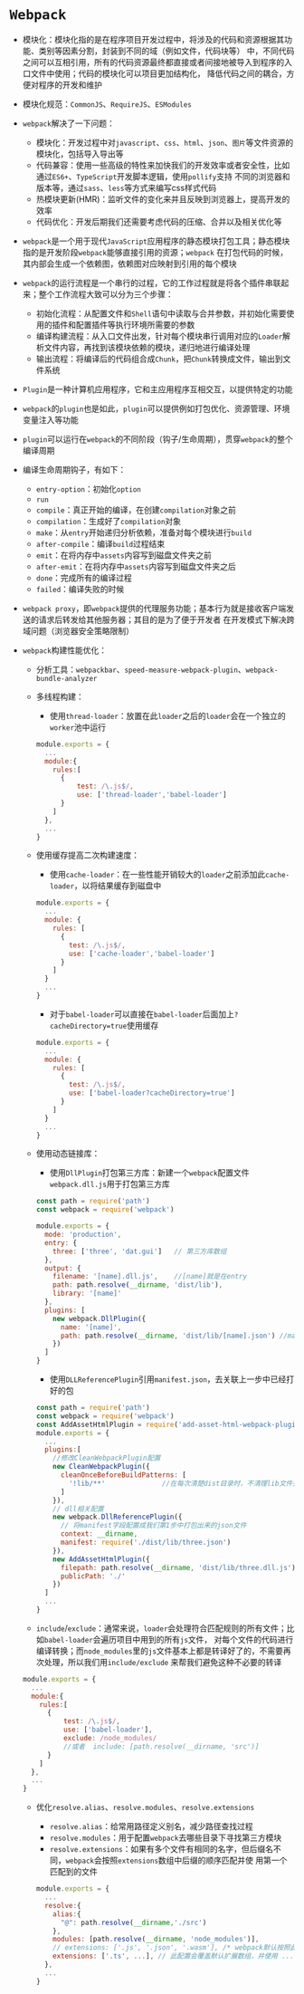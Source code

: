 # `Webpack`

* 模块化：模块化指的是在程序项目开发过程中，将涉及的代码和资源根据其功能、类别等因素分割，封装到不同的域（例如文件，代码块等）
中，不同代码之间可以互相引用，所有的代码资源最终都直接或者间接地被导入到程序的入口文件中使用；代码的模块化可以项目更加结构化，
降低代码之间的耦合，方便对程序的开发和维护

* 模块化规范：`CommonJS`、`RequireJS`、`ESModules`

* `webpack`解决了一下问题：
  * 模块化：开发过程中对`javascript`、`css`、`html`、`json`、`图片`等文件资源的模块化，包括导入导出等
  * 代码兼容：使用一些高级的特性来加快我们的开发效率或者安全性，比如通过`ES6+`、`TypeScript`开发脚本逻辑，使用`pollify`支持
  不同的浏览器和版本等，通过`sass`、`less`等方式来编写css样式代码
  * 热模块更新(HMR)：监听文件的变化来并且反映到浏览器上，提高开发的效率
  * 代码优化：开发后期我们还需要考虑代码的压缩、合并以及相关优化等

* `webpack`是一个用于现代`JavaScript`应用程序的静态模块打包工具；静态模块指的是开发阶段`webpack`能够直接引用的资源；`webpack`
在打包代码的时候，其内部会生成一个依赖图，依赖图对应映射到引用的每个模块

* `webpack`的运行流程是一个串行的过程，它的工作过程就是将各个插件串联起来；整个工作流程大致可以分为三个步骤：
  * 初始化流程：从配置文件和`Shell`语句中读取与合并参数，并初始化需要使用的插件和配置插件等执行环境所需要的参数
  * 编译构建流程：从入口文件出发，针对每个模块串行调用对应的`Loader`解析文件内容，再找到该模块依赖的模块，递归地进行编译处理
  * 输出流程：将编译后的代码组合成`Chunk`，把`Chunk`转换成文件，输出到文件系统

* `Plugin`是一种计算机应用程序，它和主应用程序互相交互，以提供特定的功能
* `webpack`的`plugin`也是如此，`plugin`可以提供例如打包优化、资源管理、环境变量注入等功能
* `plugin`可以运行在`webpack`的不同阶段（钩子/生命周期），贯穿`webpack`的整个编译周期
* 编译生命周期钩子，有如下：
  * `entry-option`：初始化`option`
  * `run`
  * `compile`：真正开始的编译，在创建`compilation`对象之前
  * `compilation`：生成好了`compilation`对象
  * `make`：从`entry`开始递归分析依赖，准备对每个模块进行`build`
  * `after-compile`：编译`build`过程结束
  * `emit`：在将内存中`assets`内容写到磁盘文件夹之前
  * `after-emit`：在将内存中`assets`内容写到磁盘文件夹之后
  * `done`：完成所有的编译过程
  * `failed`：编译失败的时候

* `webpack proxy`，即`webpack`提供的代理服务功能；基本行为就是接收客户端发送的请求后转发给其他服务器；其目的是为了便于开发者
在开发模式下解决跨域问题（浏览器安全策略限制）

* `webpack`构建性能优化：
  * 分析工具：`webpackbar`、`speed-measure-webpack-plugin`、`webpack-bundle-analyzer`
  * 多线程构建：
    * 使用`thread-loader`：放置在此`loader`之后的`loader`会在一个独立的`worker`池中运行

    ```javascript
    module.exports = {
      ...
      module:{
        rules:[
          {
              test: /\.js$/,
              use: ['thread-loader','babel-loader']
          }
        ]
      },
      ...
    }
    ```

  * 使用缓存提高二次构建速度：
    * 使用`cache-loader`：在一些性能开销较大的`loader`之前添加此`cache-loader`，以将结果缓存到磁盘中

    ```javascript
    module.exports = {
      ...
      module: {
        rules: [
          {
            test: /\.js$/,
            use: ['cache-loader','babel-loader']
          }
        ]
      }
      ...
    }
    ```

    * 对于`babel-loader`可以直接在`babel-loader`后面加上`?cacheDirectory=true`使用缓存

    ```javascript
    module.exports = {
      ...
      module: {
        rules: [
          {
            test: /\.js$/,
            use: ['babel-loader?cacheDirectory=true']
          }
        ]
      }
      ...
    }
    ```

  * 使用动态链接库：

    * 使用`DllPlugin`打包第三方库：新建一个`webpack`配置文件`webpack.dll.js`用于打包第三方库

    ```javascript
    const path = require('path')
    const webpack = require('webpack')

    module.exports = {
      mode: 'production',
      entry: {
        three: ['three', 'dat.gui']   // 第三方库数组
      },
      output: {
        filename: '[name].dll.js',    //[name]就是在entry
        path: path.resolve(__dirname, 'dist/lib'),
        library: '[name]'
      },
      plugins: [
        new webpack.DllPlugin({
          name: '[name]',
          path: path.resolve(__dirname, 'dist/lib/[name].json') //manifest.json的存放位置
        })
      ]
    }
    ```

    * 使用`DLLReferencePlugin`引用`manifest.json`，去关联上一步中已经打好的包

    ```javascript
    const path = require('path')
    const webpack = require('webpack')
    const AddAssetHtmlPlugin = require('add-asset-html-webpack-plugin'); // 顾名思义，把资源加到 html 里，那这个插件把 dll 加入到 index.html 里
    module.exports = {
      ...
      plugins:[
        //修改CleanWebpackPlugin配置
        new CleanWebpackPlugin({
          cleanOnceBeforeBuildPatterns: [  
            '!lib/**'              //在每次清楚dist目录时，不清理lib文件夹的内容
          ]
        }),
        // dll相关配置
        new webpack.DllReferencePlugin({    
          // 将manifest字段配置成我们第1步中打包出来的json文件
          context: __dirname,
          manifest: require('./dist/lib/three.json')  
        }),
        new AddAssetHtmlPlugin({
          filepath: path.resolve(__dirname, 'dist/lib/three.dll.js'),
          publicPath: './'
        })
      ]
      ...
    }
    ```

  * `include`/`exclude`：通常来说，`loader`会处理符合匹配规则的所有文件；比如`babel-loader`会遍历项目中用到的所有`js`文件，
  对每个文件的代码进行编译转换；而`node_modules`里的`js`文件基本上都是转译好了的，不需要再次处理，所以我们用`include/exclude`
  来帮我们避免这种不必要的转译

  ```javascript
  module.exports = {
    ...
    module:{
      rules:[
        {
            test: /\.js$/,
            use: ['babel-loader'],
            exclude: /node_modules/
            //或者  include: [path.resolve(__dirname, 'src')]
        }
      ]
    },
    ...
  }
  ```

  * 优化`resolve.alias`、`resolve.modules`、`resolve.extensions`
    * `resolve.alias`：给常用路径定义别名，减少路径查找过程
    * `resolve.modules`：用于配置`webpack`去哪些目录下寻找第三方模块
    * `resolve.extensions`：如果有多个文件有相同的名字，但后缀名不同，`webpack`会按照`extensions`数组中后缀的顺序匹配并使
    用第一个匹配到的文件

    ```javascript
    module.exports = {
      ...
      resolve:{
        alias:{
          "@": path.resolve(__dirname,'./src')
        },
        modules: [path.resolve(__dirname, 'node_modules')],
        // extensions: ['.js', '.json', '.wasm'], /* webpack默认按照此列表顺序匹配文件 */
        extensions: ['.ts', ...], // 此配置会覆盖默认扩展数组，并使用 ... 来访问默认扩展名
      },
      ...
    }
    ```